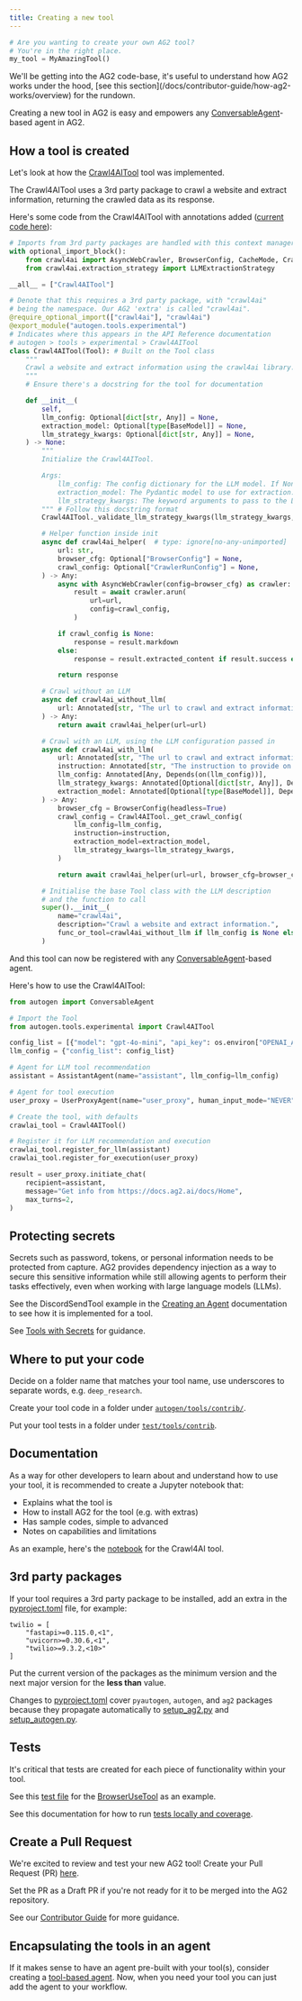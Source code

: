 ```yaml
---
title: Creating a new tool
---
```


```python
# Are you wanting to create your own AG2 tool?
# You're in the right place.
my_tool = MyAmazingTool()
```

<Tip>
We'll be getting into the AG2 code-base, it's useful to understand how AG2 works under the hood, [see this section](/docs/contributor-guide/how-ag2-works/overview) for the rundown.
</Tip>

Creating a new tool in AG2 is easy and empowers any [ConversableAgent](/docs/api-reference/autogen/ConversableAgent)-based agent in AG2.

## How a tool is created

Let's look at how the [Crawl4AITool](/docs/api-reference/autogen/tools/experimental/Crawl4AITool) tool was implemented.

The Crawl4AITool uses a 3rd party package to crawl a website and extract information, returning the crawled data as its response.

Here's some code from the Crawl4AITool with annotations added ([current code here](https://github.com/ag2ai/ag2/blob/main/autogen/tools/experimental/crawl4ai/crawl4ai.py)):

```python
# Imports from 3rd party packages are handled with this context manager
with optional_import_block():
    from crawl4ai import AsyncWebCrawler, BrowserConfig, CacheMode, CrawlerRunConfig
    from crawl4ai.extraction_strategy import LLMExtractionStrategy

__all__ = ["Crawl4AITool"]

# Denote that this requires a 3rd party package, with "crawl4ai"
# being the namespace. Our AG2 'extra' is called "crawl4ai".
@require_optional_import(["crawl4ai"], "crawl4ai")
@export_module("autogen.tools.experimental")
# Indicates where this appears in the API Reference documentation
# autogen > tools > experimental > Crawl4AITool
class Crawl4AITool(Tool): # Built on the Tool class
    """
    Crawl a website and extract information using the crawl4ai library.
    """
    # Ensure there's a docstring for the tool for documentation

    def __init__(
        self,
        llm_config: Optional[dict[str, Any]] = None,
        extraction_model: Optional[type[BaseModel]] = None,
        llm_strategy_kwargs: Optional[dict[str, Any]] = None,
    ) -> None:
        """
        Initialize the Crawl4AITool.

        Args:
            llm_config: The config dictionary for the LLM model. If None, the tool will run without LLM.
            extraction_model: The Pydantic model to use for extraction. If None, the tool will use the default schema.
            llm_strategy_kwargs: The keyword arguments to pass to the LLM extraction strategy.
        """ # Follow this docstring format
        Crawl4AITool._validate_llm_strategy_kwargs(llm_strategy_kwargs, llm_config_provided=(llm_config is not None))

        # Helper function inside init
        async def crawl4ai_helper(  # type: ignore[no-any-unimported]
            url: str,
            browser_cfg: Optional["BrowserConfig"] = None,
            crawl_config: Optional["CrawlerRunConfig"] = None,
        ) -> Any:
            async with AsyncWebCrawler(config=browser_cfg) as crawler:
                result = await crawler.arun(
                    url=url,
                    config=crawl_config,
                )

            if crawl_config is None:
                response = result.markdown
            else:
                response = result.extracted_content if result.success else result.error_message

            return response

        # Crawl without an LLM
        async def crawl4ai_without_llm(
            url: Annotated[str, "The url to crawl and extract information from."],
        ) -> Any:
            return await crawl4ai_helper(url=url)

        # Crawl with an LLM, using the LLM configuration passed in
        async def crawl4ai_with_llm(
            url: Annotated[str, "The url to crawl and extract information from."],
            instruction: Annotated[str, "The instruction to provide on how and what to extract."],
            llm_config: Annotated[Any, Depends(on(llm_config))],
            llm_strategy_kwargs: Annotated[Optional[dict[str, Any]], Depends(on(llm_strategy_kwargs))],
            extraction_model: Annotated[Optional[type[BaseModel]], Depends(on(extraction_model))],
        ) -> Any:
            browser_cfg = BrowserConfig(headless=True)
            crawl_config = Crawl4AITool._get_crawl_config(
                llm_config=llm_config,
                instruction=instruction,
                extraction_model=extraction_model,
                llm_strategy_kwargs=llm_strategy_kwargs,
            )

            return await crawl4ai_helper(url=url, browser_cfg=browser_cfg, crawl_config=crawl_config)

        # Initialise the base Tool class with the LLM description
        # and the function to call
        super().__init__(
            name="crawl4ai",
            description="Crawl a website and extract information.",
            func_or_tool=crawl4ai_without_llm if llm_config is None else crawl4ai_with_llm,
        )
```

And this tool can now be registered with any [ConversableAgent](/docs/api-reference/autogen/ConversableAgent)-based agent.

Here's how to use the Crawl4AITool:

```python
from autogen import ConversableAgent

# Import the Tool
from autogen.tools.experimental import Crawl4AITool

config_list = [{"model": "gpt-4o-mini", "api_key": os.environ["OPENAI_API_KEY"]}]
llm_config = {"config_list": config_list}

# Agent for LLM tool recommendation
assistant = AssistantAgent(name="assistant", llm_config=llm_config)

# Agent for tool execution
user_proxy = UserProxyAgent(name="user_proxy", human_input_mode="NEVER")

# Create the tool, with defaults
crawlai_tool = Crawl4AITool()

# Register it for LLM recommendation and execution
crawlai_tool.register_for_llm(assistant)
crawlai_tool.register_for_execution(user_proxy)

result = user_proxy.initiate_chat(
    recipient=assistant,
    message="Get info from https://docs.ag2.ai/docs/Home",
    max_turns=2,
)
```

## Protecting secrets

Secrets such as password, tokens, or personal information needs to be protected from capture. AG2 provides dependency injection as a way to secure this sensitive information while still allowing agents to perform their tasks effectively, even when working with large language models (LLMs).

See the DiscordSendTool example in the [Creating an Agent](/docs/contributor-guide/building/creating-an-agent#how-a-tool-based-agent-is-created) documentation to see how it is implemented for a tool.

See [Tools with Secrets](/docs/user-guide/advanced-concepts/tools-with-secrets) for guidance.

## Where to put your code

Decide on a folder name that matches your tool name, use underscores to separate words, e.g. `deep_research`.

Create your tool code in a folder under [`autogen/tools/contrib/`](https://github.com/ag2ai/ag2/tree/main/autogen/tools/contrib).

Put your tool tests in a folder under [`test/tools/contrib`](https://github.com/ag2ai/ag2/tree/main/test/tools/contrib).

## Documentation

As a way for other developers to learn about and understand how to use your tool, it is recommended to create a Jupyter notebook that:
- Explains what the tool is
- How to install AG2 for the tool (e.g. with extras)
- Has sample codes, simple to advanced
- Notes on capabilities and limitations

As an example, here's the [notebook](/docs/use-cases/notebooks/notebooks/tools_crawl4ai) for the Crawl4AI tool.

## 3rd party packages

If your tool requires a 3rd party package to be installed, add an extra in the [pyproject.toml](https://github.com/ag2ai/ag2/blob/main/pyproject.toml) file, for example:

```text
twilio = [
    "fastapi>=0.115.0,<1",
    "uvicorn>=0.30.6,<1",
    "twilio>=9.3.2,<10>"
]
```

Put the current version of the packages as the minimum version and the next major version for the **less than** value.

Changes to [pyproject.toml](https://github.com/ag2ai/ag2/blob/main/pyproject.toml) cover `pyautogen`, `autogen`, and `ag2` packages because they propagate automatically to [setup_ag2.py](https://github.com/ag2ai/ag2/blob/main/setup_ag2.py) and [setup_autogen.py](https://github.com/ag2ai/ag2/blob/main/setup_autogen.py).

## Tests

It's critical that tests are created for each piece of functionality within your tool.

See this [test file](https://github.com/ag2ai/ag2/blob/main/test/tools/experimental/browser_use/test_browser_use.py) for the [BrowserUseTool](/docs/api-reference/autogen/tools/experimental/BrowserUseTool) as an example.

See this documentation for how to run [tests locally and coverage](/docs/contributor-guide/tests).

## Create a Pull Request

We're excited to review and test your new AG2 tool! Create your Pull Request (PR) [here](https://github.com/ag2ai/ag2/pulls).

Set the PR as a Draft PR if you're not ready for it to be merged into the AG2 repository.

See our [Contributor Guide](/docs/contributor-guide/contributing) for more guidance.

## Encapsulating the tools in an agent

If it makes sense to have an agent pre-built with your tool(s), consider creating a [tool-based agent](/docs/contributor-guide/building/creating-an-agent#how-a-tool-based-agent-is-created). Now, when you need your tool you can just add the agent to your workflow.
